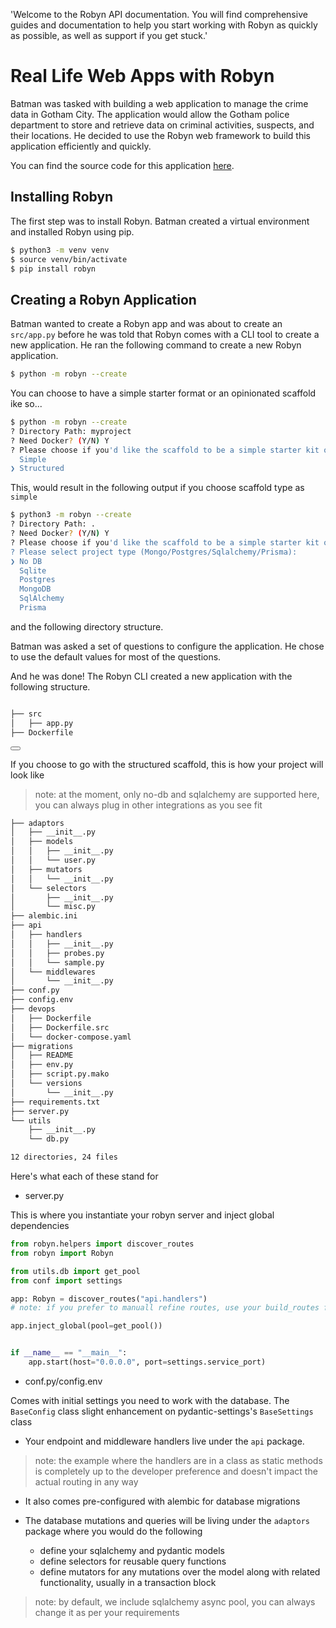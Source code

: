   'Welcome to the Robyn API documentation. You will find comprehensive guides and documentation to help you start working with Robyn as quickly as possible, as well as support if you get stuck.'

# Real Life Web Apps with Robyn

Batman was tasked with building a web application to manage the crime data in Gotham City. The application would allow the Gotham police department to store and retrieve data on criminal activities, suspects, and their locations. He decided to use the Robyn web framework to build this application efficiently and quickly.

You can find the source code for this application [here](https://github.com/sparckles/example_robyn_app).

## Installing Robyn

The first step was to install Robyn. Batman created a virtual environment and installed Robyn using pip.

```bash
$ python3 -m venv venv
$ source venv/bin/activate
$ pip install robyn
```

## Creating a Robyn Application

Batman wanted to create a Robyn app and was about to create an `src/app.py` before he was told that Robyn comes with a CLI tool to create a new application. He ran the following command to create a new Robyn application.

```bash
$ python -m robyn --create
```

You can choose to have a simple starter format or an opinionated scaffold ike so...

```bash
$ python -m robyn --create
? Directory Path: myproject
? Need Docker? (Y/N) Y
? Please choose if you'd like the scaffold to be a simple starter kit or an opinionated structure
  Simple
❯ Structured
```


This, would result in the following output if you choose scaffold type as `simple`

```bash
$ python3 -m robyn --create
? Directory Path: .
? Need Docker? (Y/N) Y
? Please choose if you'd like the scaffold to be a simple starter kit or an opinionated structure
? Please select project type (Mongo/Postgres/Sqlalchemy/Prisma):
❯ No DB
  Sqlite
  Postgres
  MongoDB
  SqlAlchemy
  Prisma
```

and the following directory structure.


Batman was asked a set of questions to configure the application. He chose to use the default values for most of the questions.

And he was done! The Robyn CLI created a new application with the following structure.

```bash

├── src
│   ├── app.py
├── Dockerfile

```


<div className="not-prose">
  <Button
    href="/documentation/example_app/modeling_routes"
    variant="text"
    arrow="right"
    children="Modeling Routes"
  />
</div>

If you choose to go with the structured scaffold, this is how your project will look like

> note: at the moment, only no-db and sqlalchemy are supported here, you can always plug in other integrations as you see fit

```bash
├── adaptors
│   ├── __init__.py
│   ├── models
│   │   ├── __init__.py
│   │   └── user.py
│   ├── mutators
│   │   └── __init__.py
│   └── selectors
│       ├── __init__.py
│       └── misc.py
├── alembic.ini
├── api
│   ├── handlers
│   │   ├── __init__.py
│   │   ├── probes.py
│   │   └── sample.py
│   └── middlewares
│       └── __init__.py
├── conf.py
├── config.env
├── devops
│   ├── Dockerfile
│   ├── Dockerfile.src
│   └── docker-compose.yaml
├── migrations
│   ├── README
│   ├── env.py
│   ├── script.py.mako
│   └── versions
│       └── __init__.py
├── requirements.txt
├── server.py
└── utils
    ├── __init__.py
    └── db.py

12 directories, 24 files
```

Here's what each of these stand for

- server.py

This is where you instantiate your robyn server and inject global dependencies

```python
from robyn.helpers import discover_routes
from robyn import Robyn

from utils.db import get_pool
from conf import settings

app: Robyn = discover_routes("api.handlers")
# note: if you prefer to manuall refine routes, use your build_routes function instead

app.inject_global(pool=get_pool())


if __name__ == "__main__":
    app.start(host="0.0.0.0", port=settings.service_port)
```

- conf.py/config.env

Comes with initial settings you need to work with the database. The `BaseConfig` class slight enhancement on pydantic-settings's `BaseSettings` class

- Your endpoint and middleware handlers live under the `api` package.
> note: the example where the handlers are in a class as static methods is completely up to the developer preference and doesn't impact the actual routing in any way

- It also comes pre-configured with alembic for database migrations

- The database mutations and queries will be living under the `adaptors` package where you would do the following
  - define your sqlalchemy and pydantic models
  - define selectors for reusable query functions
  - define mutators for any mutations over the model along with related functionality, usually in a transaction block

> note: by default, we include sqlalchemy async pool, you can always change it as per your requirements


